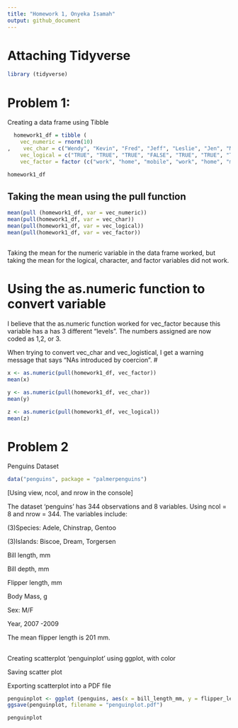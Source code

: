 ```yaml
---
title: "Homework 1, Onyeka Isamah"
output: github_document
---
```



# Attaching Tidyverse

```r
library (tidyverse)
```

# Problem 1: 

Creating a data frame using Tibble

```r
  homework1_df = tibble (
    vec_numeric = rnorm(10)
,    vec_char = c("Wendy", "Kevin", "Fred", "Jeff", "Leslie", "Jen", "Michelle", "Emily", "Jake", "Sam"),
    vec_logical = c("TRUE", "TRUE", "TRUE", "FALSE", "TRUE", "TRUE", "TRUE", "FALSE", "TRUE", "TRUE"),
    vec_factor = factor (c("work", "home", "mobile", "work", "home", "mobile", "work", "home", "mobile", "home")))
```


```r
homework1_df
```

## Taking the mean using the pull function 


```r
mean(pull (homework1_df, var = vec_numeric))
mean(pull(homework1_df, var = vec_char))
mean(pull(homework1_df, var = vec_logical))
mean(pull(homework1_df, var = vec_factor))
```

## 

  Taking the mean for the numeric variable in the data frame worked, but taking the mean for the     logical,  character, and factor variables did not work.


# Using the as.numeric function to convert variable
  I believe that the as.numeric function worked for vec_factor because this variable has a has 3 different "levels". The numbers assigned are now coded as 1,2, or 3. 
  
  When trying to convert vec_char and vec_logistical, I get a warning message that says "NAs introduced by coercion". #
  
```r
x <- as.numeric(pull(homework1_df, vec_factor))
mean(x)

y <- as.numeric(pull(homework1_df, vec_char))
mean(y)

z <- as.numeric(pull(homework1_df, vec_logical))
mean(z)
```



# Problem 2 
  Penguins Dataset

```r
data("penguins", package = "palmerpenguins")
```

  [Using view, ncol, and nrow in the console]
  
  The dataset 'penguins' has 344 observations and 8 variables. Using ncol = 8 and nrow = 344. The     variables include:
  
  (3)Species: Adele, Chinstrap, Gentoo
  
  (3)Islands: Biscoe, Dream, Torgersen
  
  Bill length, mm
  
  Bill depth, mm
  
  Flipper length, mm
  
  Body Mass, g
  
  Sex: M/F
  
  Year, 2007 -2009
  
  
  The mean flipper length is 201 mm. 
  


## 
  Creating scatterplot 'penguinplot' using ggplot, with color
  
  Saving scatter plot
  
  Exporting scatterplot into a PDF file

```r
penguinplot <- ggplot (penguins, aes(x = bill_length_mm, y = flipper_length_mm, color = species)) + geom_point()
ggsave(penguinplot, filename = "penguinplot.pdf")
```
```r
penguinplot
```